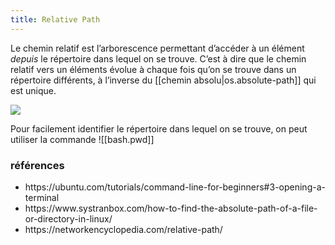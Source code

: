 ```yaml
---
title: Relative Path
---
```


Le chemin relatif est l'arborescence permettant d'accéder à un élément _depuis_ le répertoire dans lequel on se trouve. C'est à dire que le chemin relatif vers un éléments évolue à chaque fois qu'on se trouve dans un répertoire différents, à l'inverse du [[chemin absolu|os.absolute-path]] qui est unique.

![](assets/images/relative-path-windows.png)

Pour facilement identifier le répertoire dans lequel on se trouve, on peut utiliser la commande ![[bash.pwd]]

### références

- https://ubuntu.com/tutorials/command-line-for-beginners#3-opening-a-terminal
- https://www.systranbox.com/how-to-find-the-absolute-path-of-a-file-or-directory-in-linux/
- https://networkencyclopedia.com/relative-path/
